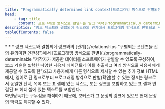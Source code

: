 ```yaml
---
title: "Programmatically determined link context[프로그래밍 방식으로 판별되는 링크 맥락]"
head:
    - tag: title
      content: 프로그래밍 방식으로 판별되는 링크 맥락(Programmatically determined link context)
description: "링크 텍스트와 결합되어 링크와의 관계에서 프로그래밍 방식으로 판별되고 사용자에게 다른 형식으로 제시할 수 있는 추가 정보"
tableOfContents: false
---
```


<Badge text="WCAG2" variant="note" size="large" />
* * *
링크 텍스트와 결합되어 링크와의 [관계](./relationships "구별되는 콘텐츠들 간의 유의미한 연관성")에서 [프로그래밍 방식으로 판별](./programmatically-determinable "저작자가 제공한 데이터를 소프트웨어가 판별할 수 있도록 구성하여, 보조 기술을 포함한 다양한 사용자 에이전트가 이를 추출하고 여러 방식으로 사용자에게 제공할 수 있도록 한")되고 사용자에게 다른 형식으로 제시할 수 있는 추가 정보

<Card title="예제" icon="open-book">
HTML에서, 영어로 된 링크로부터 프로그래밍 방식으로 판별(확인)할 수 있는 정보는 링크로서 동일한 단락, 목록 또는 표 셀에 있는 텍스트, 또는 링크를 포함하고 있는 표 셀과 연결된 표 헤더 셀에 있는 텍스트를 포함한다.
</Card>

<Aside title="참고">
화면낭독기는 구두점을 해석하기 때문에, 포커스가 그 문장의 링크에 있으면 현재 문장의 맥락도 제공할 수 있다.
</Aside>
